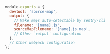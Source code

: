 ```javascript {filename:webpack.config.js}
module.exports = {
  devtool: 'source-map',
  output: {
    // Make maps auto-detectable by sentry-cli
    filename: '[name].js',
    sourceMapFilename: '[name].js.map',
    // Other `output` configuration
  },
  // Other webpack configuration
};
```

